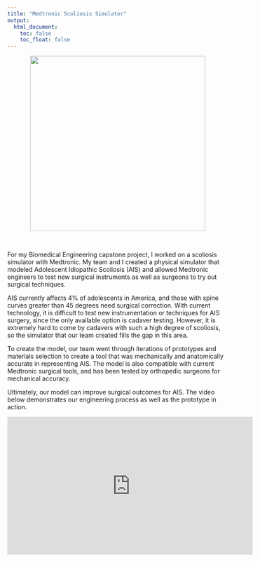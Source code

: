 ```yaml
---
title: "Medtronic Scoliosis Simulator"
output: 
  html_document:
    toc: false
    toc_float: false
---
```


<center>
<img src="./files/IMG_5405.jpg" height="400" width="auto">
</center> <br>

For my Biomedical Engineering capstone project, I worked on a scoliosis simulator with Medtronic. My team and I created a physical simulator that modeled Adolescent Idiopathic Scoliosis (AIS) and allowed Medtronic engineers to test new surgical instruments as well as surgeons to try out surgical techniques. 

AIS currently affects 4% of adolescents in America, and those with spine curves greater than 45 degrees need surgical correction. With current technology, it is difficult to test new instrumentation or techniques for AIS surgery, since the only available option is cadaver testing. However, it is extremely hard to come by cadavers with such a high degree of scoliosis, so the simulator that our team created fills the gap in this area.

To create the model, our team went through iterations of prototypes and materials selection to create a tool that was mechanically and anatomically accurate in representing AIS. The model is also compatible with current Medtronic surgical tools, and has been tested by orthopedic surgeons for mechanical accuracy.

Ultimately, our model can improve surgical outcomes for AIS. The video below demonstrates our engineering process as well as the prototype in action.

<center>
<iframe src="https://www.youtube.com/embed/1rs4q47CEg0" width="560" height="315" frameborder="0" allow="accelerometer; autoplay; encrypted-media; gyroscope; picture-in-picture" allowfullscreen></iframe>
</center> <br>
